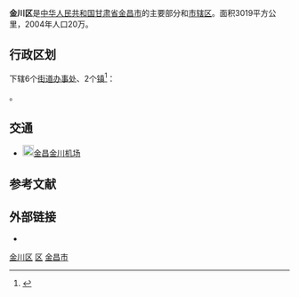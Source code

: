 {{Infobox China County
|county  = 金川区
|Photo =
|Photoname=
|state = 甘肃省
|seal =
|officerTitle=
|officer=
|officerTitle2=
|officer2=
|map =
|map size =
|Pinyin   = 
|Belong = [[甘肃省|甘肃省]][[金昌市|金昌市]]
|Types= [[市辖区|市辖区]]
|admincode =
|founded =
|seat =
|division=
|town=
|township=
|subdistrict=
|area = 3019平方公里
|area land =
|area water =
|census yr = 2004年
|pop =20万
|density =
|postcode =
|areacode=
|carlicense=
|web = http://www.jinchuan.gov.cn/
}}
'''金川区'''是[[中华人民共和国|中华人民共和国]][[甘肃省|甘肃省]][[金昌市|金昌市]]的主要部分和[[市辖区|市辖区]]。面积3019平方公里，2004年人口20万。

== 行政区划 ==
{{PAGENAMEBASE}}下辖6个[[街道办事处|街道办事处]]、2个[[行政建制镇|镇]]<ref>{{PRC admin/ref sgc|62/03/02}}</ref>：

{{PRC admin/children|62/03/02}}。

==交通==
* [[File:Airport_Sign.svg|20px]][[金昌金川机场|金昌金川机场]]

== 参考文献 ==
{{reflist}}

== 外部链接 ==
* {{Official website|http://www.jinchuan.gov.cn/|name=金昌市金川区人民政府}}

{{金昌市金川区行政区划}}
{{金昌市行政区划}}
{{甘肃行政区划}}

[[Category:金川区|]]
[[Category:金昌行政区划|区]]
[[Category:甘肃市辖区|金昌市]]